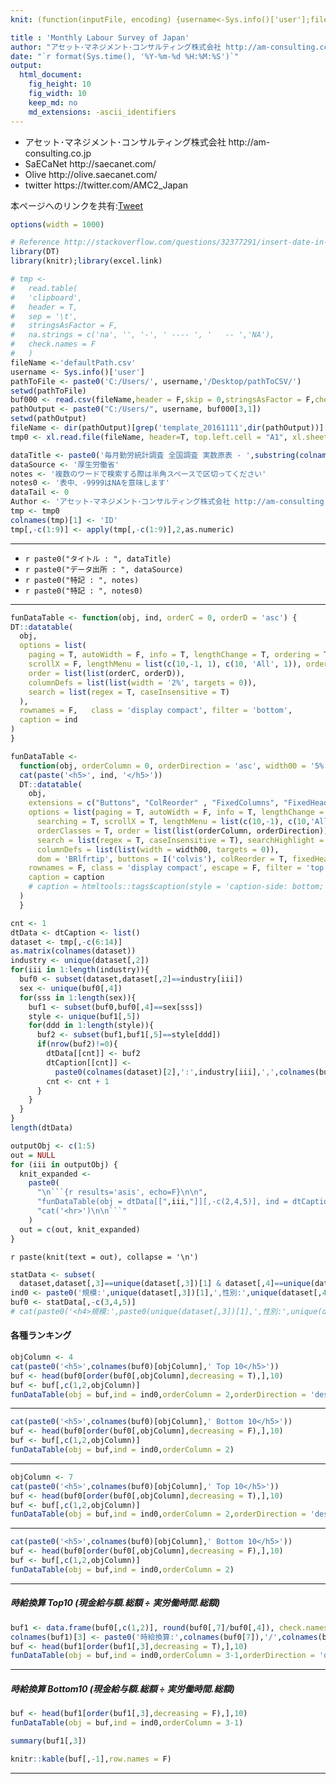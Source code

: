 ```yaml
---
knit: (function(inputFile, encoding) {username<-Sys.info()['user'];fileName<-'defaultPath.csv';pathToFile <-paste0('C:/Users/', username,'/Desktop/pathToCSV/');setwd(pathToFile);buf0<-read.csv(fileName,header = F,skip = 0,stringsAsFactor = F,check.names = F,fileEncoding = 'utf-8');timeStamp<-format(Sys.time(),'%Y%m%d%H%M%S');rmarkdown::render(inputFile, encoding = encoding, output_file = paste0('C:/Users/',username,buf0[2,1],'charts/','am-consulting.co.jp-monthlyLabourSurvey.html')) })

title : 'Monthly Labour Survey of Japan'
author: "アセット･マネジメント･コンサルティング株式会社 http://am-consulting.co.jp"
date: "`r format(Sys.time(), '%Y-%m-%d %H:%M:%S')`"
output: 
  html_document:
    fig_height: 10
    fig_width: 10
    keep_md: no
    md_extensions: -ascii_identifiers 
---
```

<link href="http://knowledgevault.saecanet.com/components/rmarkdown-html.css" rel="stylesheet">
<style>
.main-container {
	max-width: 1000px;
	margin-left: auto;
	margin-right: auto;
}
table{
 white-space: nowrap;
}
</style>

- アセット･マネジメント･コンサルティング株式会社 http://am-consulting.co.jp
- SaECaNet http://saecanet.com/
- Olive http://olive.saecanet.com/
- twitter https://twitter.com/AMC2_Japan

本ページへのリンクを共有:<a href="https://twitter.com/share" class="twitter-share-button" data-via="AMC2_Japan" data-size="large">Tweet</a> <script>!function(d,s,id){var js,fjs=d.getElementsByTagName(s)[0],p=/^http:/.test(d.location)?'http':'https';if(!d.getElementById(id)){js=d.createElement(s);js.id=id;js.src=p+'://platform.twitter.com/widgets.js';fjs.parentNode.insertBefore(js,fjs);}}(document, 'script', 'twitter-wjs');</script>

```r
options(width = 1000)
```

```r
# Reference http://stackoverflow.com/questions/32377291/insert-date-in-filename-while-knitting-document-using-rstudio-knit-button
library(DT)
library(knitr);library(excel.link)
```

```r
# tmp <-
#   read.table(
#   'clipboard',
#   header = T,
#   sep = '\t',
#   stringsAsFactor = F,
#   na.strings = c('na', '', '-', ' ---- ', '   -- ','NA'),
#   check.names = F
#   )
fileName <-'defaultPath.csv'
username <- Sys.info()['user']
pathToFile <- paste0('C:/Users/', username,'/Desktop/pathToCSV/')
setwd(pathToFile)
buf000 <- read.csv(fileName,header = F,skip = 0,stringsAsFactor = F,check.names = F,fileEncoding = 'utf-8')
pathOutput <- paste0("C:/Users/", username, buf000[3,1])
setwd(pathOutput)
fileName <- dir(pathOutput)[grep('template_20161111',dir(pathOutput))]
tmp0 <- xl.read.file(fileName, header=T, top.left.cell = "A1", xl.sheet = 2, excel.visible = F)
```

```r
dataTitle <- paste0('毎月勤労統計調査 全国調査 実数原表 - ',substring(colnames(tmp0)[1],6))
dataSource <- '厚生労働省'
notes <- '複数のワードで検索する際は半角スペースで区切ってください'
notes0 <- '表中、-9999はNAを意味します'
dataTail <- 0 
Author <- 'アセット･マネジメント･コンサルティング株式会社 http://am-consulting.co.jp'
tmp <- tmp0
colnames(tmp)[1] <- 'ID'
tmp[,-c(1:9)] <- apply(tmp[,-c(1:9)],2,as.numeric)
```

***

- `r paste0("タイトル : ", dataTitle)`
- `r paste0("データ出所 : ", dataSource)`
- `r paste0("特記 : ", notes)`
- `r paste0("特記 : ", notes0)`

***

```r
funDataTable <- function(obj, ind, orderC = 0, orderD = 'asc') {
DT::datatable(
  obj,
  options = list(
    paging = T, autoWidth = F, info = T, lengthChange = T, ordering = T, searching = T,
    scrollX = F, lengthMenu = list(c(10,-1, 1), c(10, 'All', 1)), orderClasses = T,
    order = list(list(orderC, orderD)),
    columnDefs = list(list(width = '2%', targets = 0)),
    search = list(regex = T, caseInsensitive = T)
  ),
  rownames = F,   class = 'display compact', filter = 'bottom',
  caption = ind
)
}

funDataTable <- 
  function(obj, orderColumn = 0, orderDirection = 'asc', width00 = '5%', caption = '', dataTitle = '', ind = '') {
  cat(paste('<h5>', ind, '</h5>'))  
  DT::datatable(
    obj,
    extensions = c("Buttons", "ColReorder" , "FixedColumns", "FixedHeader"),
    options = list(paging = T, autoWidth = F, info = T, lengthChange = T, ordering = T,
      searching = T, scrollX = T, lengthMenu = list(c(10,-1), c(10,'All')),
      orderClasses = T, order = list(list(orderColumn, orderDirection)), 
      search = list(regex = T, caseInsensitive = T), searchHighlight = T,
      columnDefs = list(list(width = width00, targets = 0)),
      dom = 'BRlfrtip', buttons = I('colvis'), colReorder = T, fixedHeader = T, fixedColumns = list(leftColumns = 2)),
    rownames = F, class = 'display compact', escape = F, filter = 'top', 
    caption = caption
    # caption = htmltools::tags$caption(style = 'caption-side: bottom; text-align: center;','Table ', htmltools::em(caption))
  )  
  }
```

```r
cnt <- 1
dtData <- dtCaption <- list()
dataset <- tmp[,-c(6:14)]
as.matrix(colnames(dataset))
industry <- unique(dataset[,2])
for(iii in 1:length(industry)){
  buf0 <- subset(dataset,dataset[,2]==industry[iii])
  sex <- unique(buf0[,4])
  for(sss in 1:length(sex)){
    buf1 <- subset(buf0,buf0[,4]==sex[sss])
    style <- unique(buf1[,5])
    for(ddd in 1:length(style)){
      buf2 <- subset(buf1,buf1[,5]==style[ddd])
      if(nrow(buf2)!=0){
        dtData[[cnt]] <- buf2
        dtCaption[[cnt]] <- 
          paste0(colnames(dataset)[2],':',industry[iii],',',colnames(buf0)[4],':',sex[sss],',',colnames(buf1)[5],':',style[ddd]) 
        cnt <- cnt + 1
      }
    }
  }
}
length(dtData)
```

```r
outputObj <- c(1:5) 
out = NULL
for (iii in outputObj) {
  knit_expanded <-
    paste0(
      "\n```{r results='asis', echo=F}\n\n",
      "funDataTable(obj = dtData[[",iii,"]][,-c(2,4,5)], ind = dtCaption[[",iii,"]])\n\n",
      "cat('<hr>')\n\n```"
    )
  out = c(out, knit_expanded)
}
```

`r paste(knit(text = out), collapse = '\n')`

```r
statData <- subset(
  dataset,dataset[,3]==unique(dataset[,3])[1] & dataset[,4]==unique(dataset[,4])[1] & dataset[,5]==unique(dataset[,5])[2])
ind0 <- paste0('規模:',unique(dataset[,3])[1],',性別:',unique(dataset[,4])[1],',形態:',unique(dataset[,5])[2])
buf0 <- statData[,-c(3,4,5)]
# cat(paste0('<h4>規模:',paste0(unique(dataset[,3])[1],',性別:',unique(dataset[,4])[1],',形態:',unique(dataset[,5])[2]),'</h4>'))
```

#### 各種ランキング

```r
objColumn <- 4
cat(paste0('<h5>',colnames(buf0)[objColumn],' Top 10</h5>'))
buf <- head(buf0[order(buf0[,objColumn],decreasing = T),],10)
buf <- buf[,c(1,2,objColumn)]
funDataTable(obj = buf,ind = ind0,orderColumn = 2,orderDirection = 'desc')
```

***

```r
cat(paste0('<h5>',colnames(buf0)[objColumn],' Bottom 10</h5>'))
buf <- head(buf0[order(buf0[,objColumn],decreasing = F),],10)
buf <- buf[,c(1,2,objColumn)]
funDataTable(obj = buf,ind = ind0,orderColumn = 2)
```

***

```r
objColumn <- 7
cat(paste0('<h5>',colnames(buf0)[objColumn],' Top 10</h5>'))
buf <- head(buf0[order(buf0[,objColumn],decreasing = T),],10)
buf <- buf[,c(1,2,objColumn)]
funDataTable(obj = buf,ind = ind0,orderColumn = 2,orderDirection = 'desc')
```

***

```r
cat(paste0('<h5>',colnames(buf0)[objColumn],' Bottom 10</h5>'))
buf <- head(buf0[order(buf0[,objColumn],decreasing = F),],10)
buf <- buf[,c(1,2,objColumn)]
funDataTable(obj = buf,ind = ind0,orderColumn = 2)
```

***
##### 時給換算 Top10 (現金給与額.総額 ÷ 実労働時間.総額)

```r
buf1 <- data.frame(buf0[,c(1,2)], round(buf0[,7]/buf0[,4]), check.names = F, stringsAsFactors = F)
colnames(buf1)[3] <- paste0('時給換算:',colnames(buf0[7]),'/',colnames(buf0[4]))
buf <- head(buf1[order(buf1[,3],decreasing = T),],10)
funDataTable(obj = buf,ind = ind0,orderColumn = 3-1,orderDirection = 'desc')
```

***

##### 時給換算 Bottom10 (現金給与額.総額 ÷ 実労働時間.総額)

```r
buf <- head(buf1[order(buf1[,3],decreasing = F),],10)
funDataTable(obj = buf,ind = ind0,orderColumn = 3-1)
```



```r
summary(buf1[,3])
```

```r
knitr::kable(buf[,-1],row.names = F)
```

***

<script>
  (function(i,s,o,g,r,a,m){i['GoogleAnalyticsObject']=r;i[r]=i[r]||function(){
  (i[r].q=i[r].q||[]).push(arguments)},i[r].l=1*new Date();a=s.createElement(o),
  m=s.getElementsByTagName(o)[0];a.async=1;a.src=g;m.parentNode.insertBefore(a,m)
  })(window,document,'script','https://www.google-analytics.com/analytics.js','ga');

  ga('create', 'UA-3077339-5', 'auto');
  ga('send', 'pageview');

</script>
